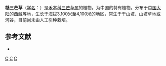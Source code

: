 {{Speciesbox 
| taxon = Aristida scabrescens
| authority = L. Liou
}}
'''糙三芒草'''（[[学名|学名]]：{{lang|la|''Aristida scabrescens''}}）是[[禾本科|禾本科]][[三芒草属|三芒草属]]的植物，为中国的特有植物。分布于[[中国大陆|中国大陆]]的[[西藏|西藏]]等地，生长于海拔3,100米至4,100米的地区，常生于干山坡、山坡草地或河谷，目前尚未由人工引种栽培。

== 参考文献 ==
<div class="references-small">
* {{cite web| url =http://www.bioinfo.cn/db05/KmzwSpecies.php?action=view&id=10108| title =糙三芒草| work =《中国高等植物数据库全库》| publisher =中国科学院微生物研究所| author =昆明植物研究所| accessdate =2009-02-24| deadurl =yes| archiveurl =https://web.archive.org/web/20160305101142/http://www.bioinfo.cn/db05/KmzwSpecies.php?action=view&id=10108| archivedate =2016-03-05}}
</div>
{{Taxonbar}}

[[Category:三芒草属|C]]
[[Category:中國特有植物|C]]
[[Category:西藏植物|C]]